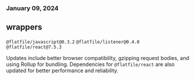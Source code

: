 ### January 09, 2024

## wrappers

`@flatfile/javascript@0.3.2` `@flatfile/listener@0.4.0` `@flatfile/react@7.5.3`

Updates include better browser compatibility, gzipping request bodies, and using
Rollup for bundling. Dependencies for `@flatfile/react` are also updated for
better performance and reliability.
